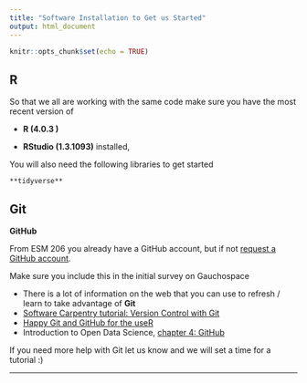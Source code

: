 ```yaml
---
title: "Software Installation to Get us Started"
output: html_document
---
```


```r
knitr::opts_chunk$set(echo = TRUE)
```

## R


So that we all are working with the same code make sure you have the most recent version of
 
 * **R  (4.0.3 )**
 
 * **RStudio (1.3.1093)** installed,
 
 You will also need the following libraries to get started
 
    **tidyverse**
   

## Git


**GitHub**

From ESM  206 you already have a GitHub account, but if not
    [request a GitHub account](https://github.com/join).

Make sure you include this in the initial survey on Gauchospace

- There is a lot of information on the web that you can use to refresh / learn to take advantage of **Git**
- [Software Carpentry tutorial: Version Control with Git](https://swcarpentry.github.io/git-novice/)
- [Happy Git and GitHub for the useR](http://happygitwithr.com/)
- Introduction to Open Data Science, [chapter 4: GitHub](http://ohi-science.org/data-science-training/github.html#github)


If you need more help with Git let us know and we will set a time for a tutorial :) 
    

---